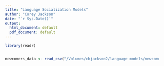 ```yaml
---
title: "Language Socialization Models"
author: "Corey Jackson"
date: "`r Sys.Date()`"
output:
  html_document: default
  pdf_document: default
---
```

```r
library(readr)


newcomers_data <- read_csv("/Volumes/cbjackson2/language models/newcomer_info.csv")

```

